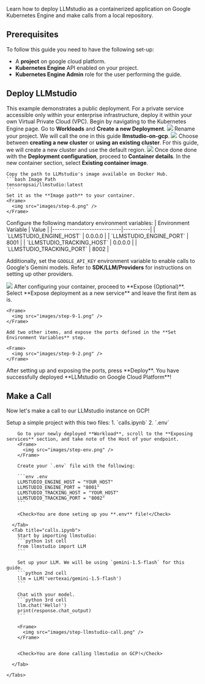 Learn how to deploy LLMstudio as a containerized application on Google Kubernetes Engine and make calls from a local repository.


## Prerequisites
To follow this guide you need to have the following set-up:

- A **project** on google cloud platform.
- **Kubernetes Engine** API enabled on your project.
- **Kubernetes Engine Admin** role for the user performing the guide.

## Deploy LLMstudio

This example demonstrates a public deployment. For a private service accessible only within your enterprise infrastructure, deploy it within your own Virtual Private Cloud (VPC).
<Steps>
  <Step title="Navigate to Kubernetes Engine">
    Begin by navigating to the Kubernetes Engine page.
  </Step>
  <Step title="Select Deploy">
    Go to **Workloads** and **Create a new Deployment**.
    <Frame>
      <img src="images/step-2.png" />
    </Frame>
  </Step>
  <Step title="Name Your Deployment">
    Rename your project. We will call the one in this guide **llmstudio-on-gcp**.
    <Frame>
      <img src="images/step-3.png" />
    </Frame>
  </Step>
  <Step title="Select Your Cluster">
    Choose between **creating a new cluster** or **using an existing cluster**. 
    For this guide, we will create a new cluster and use the default region.
    <Frame>
      <img src="images/step-4.png" />
    </Frame>
  </Step>
  <Step title="Proceed to Container Details">
    Once done done with the **Deployment configuration**, proceed to **Container details**.
  </Step>
  <Step title="Set Image Path">
    In the new container section, select **Existing container image**.


    Copy the path to LLMstudio's image available on Docker Hub.
    ```bash Image Path
    tensoropsai/llmstudio:latest
    ```
    Set it as the **Image path** to your container.
    <Frame>
      <img src="images/step-6.png" />
    </Frame>
  </Step>
  <Step title="Set Environment Variables">
    Configure the following mandatory environment variables:
| Environment Variable       | Value     |
|----------------------------|-----------|
| `LLMSTUDIO_ENGINE_HOST`    | 0.0.0.0   |
| `LLMSTUDIO_ENGINE_PORT`    | 8001      |
| `LLMSTUDIO_TRACKING_HOST`  | 0.0.0.0   |
| `LLMSTUDIO_TRACKING_PORT`  | 8002      |

Additionally, set the `GOOGLE_API_KEY` environment variable to enable calls to Google's Gemini models.
<Tip>Refer to **SDK/LLM/Providers** for instructions on setting up other providers.</Tip>

<Frame>
  <img src="images/step-7.png" />
</Frame>

  </Step>
  <Step title="Proceed to Expose (Optional)">
    After configuring your container, proceed to **Expose (Optional)**.
  </Step>
  <Step title="Expose Ports">
    Select **Expose deployment as a new service** and leave the first item as is.

    <Frame>
      <img src="images/step-9-1.png" />
    </Frame>
    
    Add two other items, and expose the ports defined in the **Set Environment Variables** step.

    <Frame>
      <img src="images/step-9-2.png" />
    </Frame>
  </Step>
  <Step title="Deploy">
    After setting up and exposing the ports, press **Deploy**.
  <Check>You have successfully deployed **LLMstudio on Google Cloud Platform**!</Check>
  </Step>
  
</Steps>

## Make a Call
Now let's make a call to our LLMstudio instance on GCP!



<Steps>
  <Step title="Set Up Project">
    Setup a simple project with this two files:
    1. `calls.ipynb`
    2. `.env`
  </Step>

  <Step title="Set Up Files">
    <Tabs>
      <Tab title=".env">

        Go to your newly deployed **Workload**, scroll to the **Exposing services** section, and take note of the Host of your endpoint.
        <Frame>
          <img src="images/step-env.png" />
        </Frame>

        Create your `.env` file with the following:

        ```env .env
        LLMSTUDIO_ENGINE_HOST = "YOUR_HOST"
        LLMSTUDIO_ENGINE_PORT = "8001"
        LLMSTUDIO_TRACKING_HOST = "YOUR_HOST"
        LLMSTUDIO_TRACKING_PORT = "8002"
        ```

        <Check>You are done seting up you **.env** file!</Check>

      </Tab>
      <Tab title="calls.ipynb">
        Start by importing llmstudio:
        ```python 1st cell
        from llmstudio import LLM
        ```

        Set up your LLM. We will be using `gemini-1.5-flash` for this guide.
        ```python 2nd cell
        llm = LLM('vertexai/gemini-1.5-flash')
        ```

        Chat with your model.
        ```python 3rd cell
        llm.chat('Hello!')
        print(response.chat_output)
        ```

        <Frame>
          <img src="images/step-llmstudio-call.png" />
        </Frame>

        
        <Check>You are done calling llmstudio on GCP!</Check>

      </Tab>

    </Tabs>
  </Step>
  

</Steps>